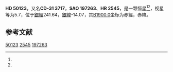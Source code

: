 {{Starbox begin
| name = HD 50123
}}
{{Starbox observe
| epoch = [[J2000.0|J2000.0]]
| constell = {{星座名待查}}<ref name=SIMBAD>{{cite web
 | url=http://simbad.u-strasbg.fr/simbad/sim-id?Ident=HR+2545
 | title =Pulsating variable Star
 | publisher=Centre de Données astronomiques de Strasbourg
 | work=SIMBAD
 | accessdate=2012-07-13}}</ref><ref name=DATA>{{cite web
 | url=http://vizier.u-strasbg.fr/viz-bin/VizieR-5?-out.add=.&-source=5050&-corr=PK=HR&-out.max=9999&HR=2545
 | title=VizieR Detailed Page
 | accessdate=2012-07-13
 | archive-date=2019-02-16
 | archive-url=https://web.archive.org/web/20190216113434/http://vizier.u-strasbg.fr/viz-bin/VizieR-5?-out.add=.&-source=5050&-corr=PK=HR&-out.max=9999&HR=2545
 | dead-url=no
 }}</ref>
| 星官 = 
| ra = {{RA|6|50|23.3}}<ref name=SIMBAD /><ref name=DATA />
| dec = {{DEC|-31|42|22}}<ref name=SIMBAD /><ref name=DATA />
| appmag_v = 5.7<ref name=SIMBAD /><ref name=DATA />
}}
{{Starbox character
| class = B6Vnpe<ref name=SIMBAD /><ref name=DATA />
| b-v = 0.14<ref name=SIMBAD /><ref name=DATA />
| u-b = -0.52<ref name=SIMBAD /><ref name=DATA />
| r-i = <ref name=SIMBAD /><ref name=DATA />
| variable = 
}}
{{Starbox astrometry
| radial_v = -0.52
| prop_mo_ra = 20
| parallax = 
| p_error = 
}}
{{Starbox catalog
| names =CD-31 3717，[[SAO星表|SAO]] 197263，[[HD星表|HD]] 50123，[[HR星表|HR]] 2545}}
{{Starbox reference |Simbad=HR+2545}}
{{Starbox end}}

'''HD 50123'''，又名'''CD-31 3717'''，'''SAO 197263'''、'''HR 2545'''，是一颗恒星<ref name=SIMBAD /><ref name=DATA />，视星等为5.7，位于[[銀道座標系|銀經]]241.64，[[銀道座標系|銀緯]]-14.07，其[[B1900.0|B1900.0]]坐标为赤經{{RA|6|46|36.5}}，赤緯{{DEC|-31|-14.07|22}}。

== 参考文献 ==
{{reflist}}

{{star-stub}}

[[Category:HD和HDE天體|50123]]
[[Category:HR天體|2545]]
[[Category:SAO天體|197263]]